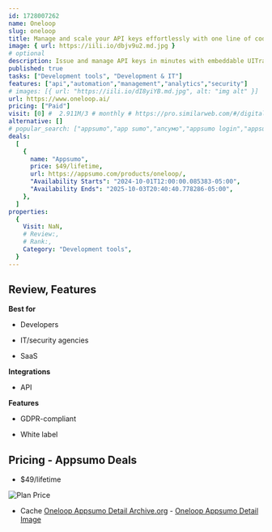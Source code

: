```yaml
---
id: 1728007262
name: Oneloop
slug: oneloop
title: Manage and scale your API keys effortlessly with one line of code
image: { url: https://iili.io/dbjv9u2.md.jpg }
# optional
description: Issue and manage API keys in minutes with embeddable UITrack usage, monetize, and secure your APIs with built-in tools
published: true
tasks: ["Development tools", "Development & IT"]
features: ["api","automation","management","analytics","security"]
# images: [{ url: "https://iili.io/dI8yiYB.md.jpg", alt: "img alt" }]
url: https://www.oneloop.ai/
pricing: ["Paid"]
visit: [0] #  2.911M/3 # monthly # https://pro.similarweb.com/#/digitalsuite/websiteanalysis/home
alternative: []
# popular_search: ["appsumo","app sumo","апсумо","appsumo login","appsumo affiliate","appsumo","app sumo","sendfox","mystrika","outscraper"]
deals:
  [
    {
      name: "Appsumo",
      price: $49/lifetime,
      url: https://appsumo.com/products/oneloop/,
      "Availability Starts": "2024-10-01T12:00:00.085383-05:00",
      "Availability Ends": "2025-10-03T20:40:40.778286-05:00",
    },
  ]
properties:
  {
    Visit: NaN,
    # Review:,
    # Rank:,
    Category: "Development tools",
  }
---
```


## Review, Features

 

**Best for**

- Developers

- IT/security agencies

- SaaS

**Integrations**

- API

**Features**

- GDPR-compliant

- White label

## Pricing - Appsumo Deals

- $49/lifetime

<Img src="https://iili.io/dbjmDKJ.png" alt="Plan Price" />

- Cache [Oneloop Appsumo Detail Archive.org](https://web.archive.org/web/*/https://appsumo.com/products/oneloop/) - [Oneloop Appsumo Detail Image](https://iili.io/dbjpnHl.png)
